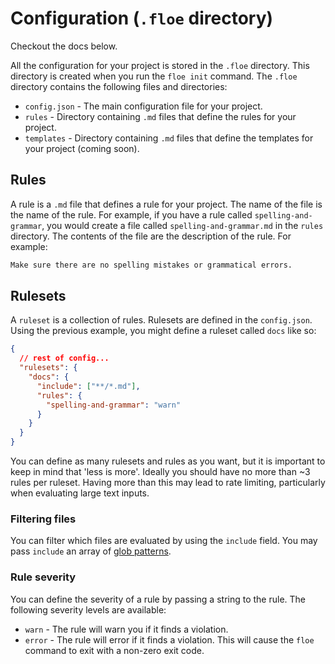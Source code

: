 

# Configuration (`.floe` directory)

Checkout the docs below.

All the configuration for your project is stored in the `.floe` directory. This
directory is created when you run the `floe init` command. The `.floe` directory
contains the following files and directories:

<FileTree>
  <FileTree.Folder name=".floe" defaultOpen>
    <FileTree.File name="config.json" />
    <FileTree.Folder name="rules">
      <FileTree.File name="example-rule1.md" />
      <FileTree.File name="example-rule2.md" />
    </FileTree.Folder>
    <FileTree.Folder name="templates">
      <FileTree.File name="example-template1.md" />
      <FileTree.File name="example-template2.md" />
    </FileTree.Folder>
  </FileTree.Folder>
</FileTree>

- `config.json` - The main configuration file for your project.
- `rules` - Directory containing `.md` files that define the rules for your
  project.
- `templates` - Directory containing `.md` files that define the templates for
  your project (coming soon).


## Rules

A rule is a `.md` file that defines a rule for your project. The name of the
file is the name of the rule. For example, if you have a rule called
`spelling-and-grammar`, you would create a file called `spelling-and-grammar.md`
in the `rules` directory. The contents of the file are the description of the
rule. For example:

```md copy filename=".floe/rules/spelling-and-grammar.md"
Make sure there are no spelling mistakes or grammatical errors.
```

## Rulesets

A `ruleset` is a collection of rules. Rulesets are defined in the `config.json`.
Using the previous example, you might define a ruleset called `docs` like so:

```json copy filename=".floe/config.json"
{
  // rest of config...
  "rulesets": {
    "docs": {
      "include": ["**/*.md"],
      "rules": {
        "spelling-and-grammar": "warn"
      }
    }
  }
}
```

<Callout type="warning" emoji="⚠️">
You can define as many rulesets and rules as you want, but it is important to
keep in mind that 'less is more'. Ideally you should have no more than ~3 rules
per ruleset. Having more than this may lead to rate limiting, particularly when
evaluating large text inputs.
</Callout>

### Filtering files
You can filter which files are evaluated by using the `include` field. You may
pass `include` an array of [glob patterns](https://www.npmjs.com/package/glob).

### Rule severity
You can define the severity of a rule by passing a string to the rule. The
following severity levels are available:

- `warn` - The rule will warn you if it finds a violation.
- `error` - The rule will error if it finds a violation. This will cause the
  `floe` command to exit with a non-zero exit code.